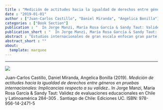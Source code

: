 ```yaml
---
title : "Medición de actitudes hacia la igualdad de derechos entre géneros en pruebas internacionales: Implicancias respecto a su validez."
date : "2019-01-01"
author : ["Juan-Carlos Castillo", "Daniel Miranda", "Angelica Bonilla"]
categories : ["Book Section"]
publication : "  In Jorge Manzi, María Rosa García & Sandy Taut: Validez de evaluaciones educacionales en Chile y Latinoamérica 284--305 . Santiago de Chile: Ediciones UC. ISBN: 978-956-14-2471-5"
publication_short : "  In Jorge Manzi, María Rosa García & Sandy Taut: Validez de evaluaciones educacionales en Chile y Latinoamérica 284--305 . Santiago de Chile: Ediciones UC. ISBN: 978-956-14-2471-5"
abstract : "Estudios internacionales de gran escala enfocan gran parte de su esfuerzo en la medición de conocimiento como logro académico, quedando los otros instrumentos de corte más actitudinal como cuestionarios a estudiantes, profesores y directores en un rol más bien auxiliar. En el caso particular del International Civic and Citizenship Education Study (ICCS 2009), además de la medición de conocimiento cívico como logro académico, se encuentran una serie de instrumentos relevantes en el concepto de ciudadanía orientados a la medición de actitudes, creencias y comportamientos. Para facilitar y estimular el uso de estos cuestionarios, esta base de datos incorpora variables construidas en base a índices compuestos (estimados con IRT) de aquellas escalas que abordan una misma temática, tales como confianza en instituciones, participación, clima escolar, actitudes hacia minorías étnicas, entre otras. Muchas veces estas variables son utilizadas tal y como vienen en la base de datos, sin detenerse a analizar ni problematizar la validez de estas mediciones y sus consecuencias en términos de análisis y contraste de hipótesis. Usando como ejemplo la escala de actitudes respecto a igualdad de derechos entre hombres y mujeres, este capítulo comienza describiendo en términos generales las características de ICCS para luego detenerse en análisis factoriales que muestran los posibles problemas de validez que puede conllevar la utilización de los puntajes propuestos por ICCS. Las implicancias en términos de validez son abordadas en las conclusiones."
abstract_short : ""
about:
  template: marquee
---
```

---
![](/images/validez-mide.jpeg)


::: {.callout-note title="How to cite this work"}

Juan-Carlos Castillo, Daniel Miranda, Angelica Bonilla (2019). *Medición de actitudes hacia la igualdad de derechos entre géneros en pruebas internacionales: Implicancias respecto a su validez.*.   In Jorge Manzi, María Rosa García & Sandy Taut: Validez de evaluaciones educacionales en Chile y Latinoamérica 284--305 . Santiago de Chile: Ediciones UC. ISBN: 978-956-14-2471-5

:::

